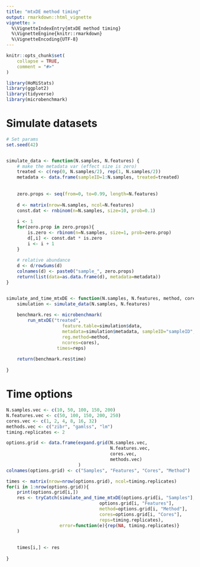 ```yaml
---
title: "mtxDE method timing"
output: rmarkdown::html_vignette
vignette: >
  %\VignetteIndexEntry{mtxDE method timing}
  %\VignetteEngine{knitr::rmarkdown}
  %\VignetteEncoding{UTF-8}
---
```


```r
knitr::opts_chunk$set(
    collapse = TRUE,
    comment = "#>"
)
```

```r
library(HoMiStats)
library(ggplot2)
library(tidyverse)
library(microbenchmark)
```

# Simulate datasets

```r
# Set params
set.seed(42)


simulate_data <- function(N.samples, N.features) {
    # make the metadata var (effect size is zero)
    treated <- c(rep(0, N.samples/2), rep(1, N.samples/2))
    metadata <- data.frame(sampleID=1:N.samples, treated=treated)
    
    
    zero.props <- seq(from=0, to=0.99, length=N.features)
    
    d <- matrix(nrow=N.samples, ncol=N.features)
    const.dat <- rnbinom(n=N.samples, size=10, prob=0.1)
    
    i <- 1
    for(zero.prop in zero.props){
        is.zero <- rbinom(n=N.samples, size=1, prob=zero.prop)
        d[,i] <- const.dat * is.zero
        i <- i + 1
    }
    
    # relative abundance
    d <- d/rowSums(d)
    colnames(d) <- paste0("sample_", zero.props)    
    return(list(data=as.data.frame(d), metadata=metadata))
}


simulate_and_time_mtxDE <- function(N.samples, N.features, method, cores, reps=10){
    simulation <- simulate_data(N.samples, N.features)
    
    benchmark.res <- microbenchmark(
        run_mtxDE("treated",
                     feature.table=simulation$data,
                     metadata=simulation$metadata, sampleID="sampleID",
                     reg.method=method,
                     ncores=cores),
                   times=reps)
    
    return(benchmark.res$time)
    
}
```


# Time options
```r
N.samples.vec <- c(10, 50, 100, 150, 200)
N.features.vec <- c(50, 100, 150, 200, 250)
cores.vec <- c(1, 2, 4, 8, 16, 32)
methods.vec <- c("zibr", "gamlss", "lm")
timing.replicates <- 2

options.grid <- data.frame(expand.grid(N.samples.vec, 
                                       N.features.vec, 
                                       cores.vec, 
                                       methods.vec)
                           )
colnames(options.grid) <- c("Samples", "Features", "Cores", "Method")

times <- matrix(nrow=nrow(options.grid), ncol=timing.replicates)
for(i in 1:nrow(options.grid)){
    print(options.grid[i,])
    res <- tryCatch(simulate_and_time_mtxDE(options.grid[i, "Samples"], 
                                   options.grid[i, "Features"], 
                                   method=options.grid[i, "Method"], 
                                   cores=options.grid[i, "Cores"],
                                   reps=timing.replicates),
                    error=function(e){rep(NA, timing.replicates)}
    )
             
    
    times[i,] <- res
    
}


```
